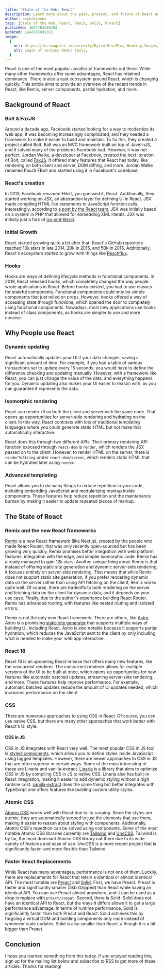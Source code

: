 ```yaml
---
title: "State of the Web: React"
description: Learn more about the past, present, and future of React and things like Remix, React 18, Solid, and more.
author: asyncbanana
tags: [State of the Web, React, Remix, Solid, Preact]
published: 1644783699393
updated: 1644783699393
image:
  {
    url: https://ik.imagekit.io/serenity/ByteofDev/Blog_Heading_Images/State_of_the_Web_React,
    alt: Logos of various React Tools,
  }
---
```


React is one of the most popular JavaScript frameworks out there. While many other frameworks offer some advantages, React has retained dominance. There is also a vast ecosystem around React, which is changing quickly. This article aims to provide an overview of the recent trends in React, like Remix, server components, partial hydration, and more.

## Background of React

### Bolt & FaxJS

Around a decade ago, Facebook started looking for a way to modernize its web app. It was becoming increasingly complicated, and they needed a framework to make it easier to build and maintain. To fix this, they created a project called Bolt. Bolt was an MVC framework built on top of JavelinJS, and it solved many of the problems Facebook had. However, it was not perfect. Jordan Walke, a developer at Facebook, created the next iteration of Bolt, called [FaxJS](https://github.com/jordwalke/FaxJs). It offered many features that React has today, like rendering on both client and server, DOM diffing, and more. Jordan Walke renamed FaxJS FBolt and started using it in Facebook's codebase.

### React's creation

In 2013, Facebook renamed FBolt, you guessed it, React. Additionally, they started working on JSX, an abstraction layer for defining UI in React. JSX made compiling HTML like statements to JavaScript function calls. Interestingly, according to [a post by the React team](https://reactjs.org/blog/2016/09/28/our-first-50000-stars.html#adding-jsx), JSX was initially based on a system in PHP that allowed for embedding XML literals. JSX was initially just a fork of [jsx-xml-literal](https://github.com/laverdet/js-xml-literal).

### Initial Growth

React started growing quite a bit after that. React's GitHub repository reached 10k stars in late 2014, 20k in 2015, and 50k in 2016. Additionally, React's ecosystem started to grow with things like [Reactiflux](https://www.reactiflux.com/).

### Hooks

Hooks are ways of defining lifecycle methods in functional components. In 2019, React released hooks, which completely changed the way people wrote applications in React. Before hooks existed, you had to use classes for stateful components. Functional components could only be simple components that just relied on props. However, hooks offered a way of accessing state through functions, which opened the door to completely using functional components. Nowadays, most new applications use hooks instead of class components, as hooks are simpler to use and more concise.

## Why People use React

### Dynamic updating

React automatically updates your UI if your data changes, saving a significant amount of time. For example, if you had a table of various transactions set to update every 15 seconds, you would have to define the difference checking and updating manually. However, with a framework like React, you can just change the value of the data, and everything happens for you. Dynamic updating also makes your UI easier to reason with, as you can guarantee it represents the data.

### Isomorphic rendering

React can render UI on both the client and server with the same code. That opens up opportunities for server-side rendering and hydrating on the client. In this way, React contrasts with lots of traditional templating languages where you could generate static HTML but not make that automatically interactive.

React does this through two different APIs. Their primary rendering API function exposed through `react-dom` is `render`, which renders the JSX passed on to the client. However, to render HTML on the server, there is `renderToString` under `react-dom/server`, which renders static HTML that can be hydrated later using `render`.

### Advanced templating

React allows you to do many things to reduce repetition in your code, including embedding JavaScript and modularizing markup inside components. These features help reduce repetition and the maintenance burden by making it easier to update repeated pieces of markup.

## The State of React

### Remix and the new React frameworks

[Remix](https://remix.run) is a new React framework (like Next.js), created by the people who made React Router, that was only recently open-sourced but has been growing very quickly. Remix promises better integration with web platform features, integration with the edge, and simpler isomorphic code. Remix has already managed to gain 12k stars. Another unique thing about Remix is that instead of offering static site generation and dynamic server-side rendering, it focuses entirely on server-side rendering. That means that while Remix does not support static site generation, if you prefer rendering dynamic data on the server rather than using API fetching on the client, Remix works quite well. Of course, there are tradeoffs to both rendering on the server and fetching data on the client for dynamic data, and it depends on your use case. Finally, due to the author's experience building React Router, Remix has advanced routing, with features like nested routing and isolated errors.

Remix is not the only new React framework. There are others, like [Astro](https://astro.build/). Astro is a promising [static site generator](https://byteofdev.com/posts/static-site-generators/) that supports multiple ways of building UI, including React. Astro is also notable because it supports partial hydration, which reduces the JavaScript sent to the client by only including what is needed to make your web app interactive.

### React 18

React 18 is an upcoming React release that offers many new features, like the concurrent renderer. The concurrent renderer allows for multiple versions of the UI to be built at once, which opens up opportunities for new features like automatic batched updates, streaming server-side rendering, and more. These features help improve performance. For example, automatic batched updates reduce the amount of UI updates needed, which increases performance on the client.

### CSS

There are numerous approaches to using CSS in React. Of course, you can use native CSS, but there are many other approaches that work better with React's UI style.

#### CSS in JS

CSS in JS integrates with React very well. The most popular CSS in JS tool is [styled-components](https://www.npmjs.com/package/styled-components), which allows you to define styles inside JavaScript using tagged templates. However, there are newer approaches to CSS in JS that are often superior in certain ways. Some of the most interesting of those are Linaria and vanilla-extract. [Linaria](https://linaria.dev/) is a library that aims to optimize CSS in JS by compiling CSS in JS to native CSS. Linaria also has built-in React integration, making it easier to add dynamic styling without a high runtime cost. [vanilla-extract](https://vanilla-extract.style/) does the same thing but better integrates with TypeScript and offers features like building custom utility styles.

### Atomic CSS

[Atomic CSS](https://byteofdev.com/posts/atomic-css/) works well with React due to its scoping. Since the styles are atomic, they are automatically scoped to just the elements that use them, making it easier to reason about styling with components. Additionally, Atomic CSS's repetition can be solved using components. Some of the most notable Atomic CSS libraries currently are [Tailwind](https://tailwindcss.com/) and [UnoCSS](https://github.com/unocss/unocss). Tailwind is, by far, the most dominant Atomic CSS library out there due to its wide variety of features and ease of use. UnoCSS is a more recent project that is significantly faster and more flexible than Tailwind.

### Faster React Replacements

While React has many advantages, performance is not one of them. Luckily, there are replacements for React that retain a identical or almost identical API. The most notable are [Preact](https://preactjs.com/) and [Solid](https://www.solidjs.com/). First, we have Preact. Preact is faster and significantly smaller (3kb Gzipped) than React while having an identical API. You can use Preact almost anywhere, and it can be used as a drop in replace with `preact/compat`. Second, there is Solid. Solid does not have an identical API to React, but the ways it differs allows it to get a large performance advantage. In terms of runtime performance, Solid is significantly faster than both Preact and React. Solid achieves this by forgoing a virtual DOM and building components only once instead of whenever state updates. Solid is also smaller than React, although it is a bit bigger than Preact.

## Conclusion

I hope you learned something from this today. If you enjoyed reading this, sign up for the mailing list below and subscribe to RSS to get more of these articles. Thanks for reading!

